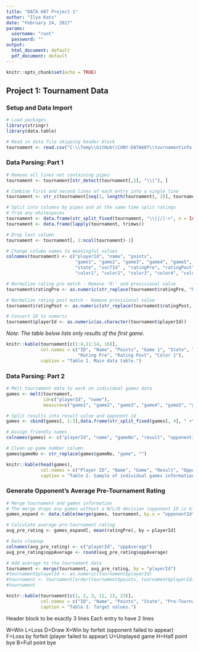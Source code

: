 ```yaml
---
title: "DATA 607 Project 1"
author: "Ilya Kats"
date: "February 24, 2017"
params:
  username: "root"
  password: ""
output:
  html_document: default
  pdf_document: default
---
```


```r
knitr::opts_chunk$set(echo = TRUE)
```

## Project 1: Tournament Data

### Setup and Data Import
```r
# Load packages
library(stringr)
library(data.table)

# Read in data file skipping header block
tournament <- read.csv("C:\\Temp\\GitHub\\CUNY-DATA607\\tournamentinfo.txt", sep = ",", skip = 3)
```

### Data Parsing: Part 1

```r
# Remove all lines not containing pipes
tournament <- tournament[str_detect(tournament[,1], "\\|"), ]

# Combine first and second lines of each entry into a single line
tournament <- str_c(tournament[seq(1, length(tournament), 2)], tournament[seq(2, length(tournament), 2)], sep = "")

# Split into columns by pipes and at the same time split ratings
# Trim any whitespaces
tournament <- data.frame(str_split_fixed(tournament, "\\||/|->", n = Inf))
tournament <- data.frame(lapply(tournament, trimws))

# Drop last column
tournament <- tournament[, 1:ncol(tournament)-1]

# Change column names to meaningful values
colnames(tournament) <- c("playerId", "name", "points", 
                          "game1", "game2", "game3", "game4", "game5", "game6", "game7",
                          "state", "uscfId" , "ratingPre", "ratingPost", "nValue",
                          "color1", "color2", "color3", "color4", "color5", "color6", "color7")

# Normalize rating pre match - Remove 'R:' and provisional value
tournament$ratingPre <- as.numeric(str_replace(tournament$ratingPre, "R: *([:digit:]+)(P.*)?", "\\1"))

# Normalize rating post match - Remove provisional value
tournament$ratingPost <- as.numeric(str_replace(tournament$ratingPost, "([:digit:]+)(P.*)?", "\\1"))

# Convert ID to numeric
tournament$playerId <- as.numeric(as.character(tournament$playerId))
```

*Note: The table below lists only results of the first game.*

```r
knitr::kable(tournament[c(1:4,11:14, 16)], 
             col.names = c("ID", "Name", "Points", "Game 1", "State", "USCF ID", 
                           "Rating Pre", "Rating Post", "Color 1"),
             caption = "Table 1. Main data table.")
```

### Data Parsing: Part 2

```r
# Melt tournament data to work on individual games data
games <- melt(tournament, 
              id=c("playerId", "name"), 
              measure=c("game1", "game2", "game3", "game4", "game5", "game6", "game7"))

# Split results into result value and opponent id
games <- cbind(games[, 1:3],data.frame(str_split_fixed(games[, 4], " +", n = Inf)))

# Assign friendly names
colnames(games) <- c("playerId", "name", "gameNo", "result", "opponentId")

# Clean up game number column
games$gameNo <- str_replace(games$gameNo, "game", "")
```

```r
knitr::kable(head(games), 
             col.names = c("Player ID", "Name", "Game", "Result", "Opponent ID"),
             caption = "Table 2. Sample of individual games information.")
```

### Generate Opponent's Average Pre-Tournament Rating

```r
# Merge tournament and games information
# The merge drops any games without a W/L/D decision (opponent ID is blank)
games_expand <- data.table(merge(games, tournament, by.x = "opponentId", by.y = "playerId"))

# Calculate average pre-tournament rating
avg_pre_rating <- games_expand[, mean(ratingPre), by = playerId]

# Data cleanup 
colnames(avg_pre_rating) <- c("playerId", "oppAverage")
avg_pre_rating$oppAverage <- round(avg_pre_rating$oppAverage)

# Add average to the tournament data
tournament <- merge(tournament, avg_pre_rating, by = "playerId")
#tournament$playerId <- as.numeric(tournament$playerId)
#tournament <- tournament[order(tournament$points, tournament$playerId),]
#tournament
```

```r
knitr::kable(tournament[c(1, 2, 3, 11, 13, 23)], 
             col.names = c("ID", "Name", "Points", "State", "Pre-Tournament Rating", "Opp Avg Rating"),
             caption = "Table 3. Target values.")
```



Header block to be exactly 3 lines
Each entry to have 2 lines

W=Win
L=Loss
D=Draw
X=Win by forfeit (opponent failed to appear)
F=Loss by forfeit (player failed to appear)
U=Unplayed game
H=Half point bye
B=Full point bye